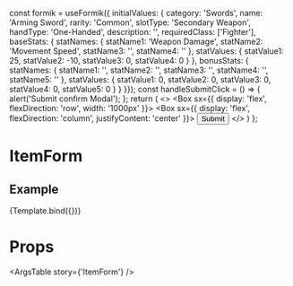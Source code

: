 
  const formik = useFormik({
    initialValues: {
      category: 'Swords',
      name: 'Arming Sword',
      rarity: 'Common',
      slotType: 'Secondary Weapon',
      handType: 'One-Handed',
      description: '',
      requiredClass: ['Fighter'],
      baseStats: {
        statNames: {
          statName1: 'Weapon Damage',
          statName2: 'Movement Speed',
          statName3: '',
          statName4: ''
        },
        statValues: {
          statValue1: 25,
          statValue2: -10,
          statValue3: 0,
          statValue4: 0
        }
      },
      bonusStats: {
        statNames: {
          statName1: '',
          statName2: '',
          statName3: '',
          statName4: '',
          statName5: ''
        },
        statValues: {
          statValue1: 0,
          statValue2: 0,
          statValue3: 0,
          statValue4: 0,
          statValue5: 0
        }
      }
  }});
  const handleSubmitClick = () => {
    alert('Submit confirm Modal');
  };
  return (
    <>
      <Box sx={{ display: 'flex', flexDirection: 'row', width: '1000px' }}>
        <ItemForm formik={formik}/>
        <Box sx={{ display: 'flex', flexDirection: 'column', justifyContent: 'center' }}>
          <EquipmentCard formik={formik} />
          <Button onClick={handleSubmitClick}>
            Submit
          </Button>
        </Box>
      </Box>
    </>
  )
};

<Meta
  title='Components/ItemForm'
  component={ItemForm}
/>

# ItemForm
<Description of={ItemForm}/>


## Example
<Canvas>
  <Story name='ItemForm'>
    {Template.bind({})}
  </Story>
</Canvas>

# Props
<ArgsTable story={'ItemForm'} />